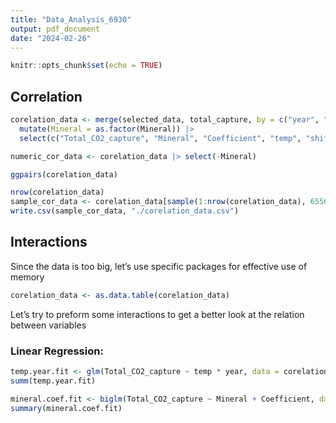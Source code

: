 ```yaml
---
title: "Data_Analysis_6930"
output: pdf_document
date: "2024-02-26"
---
```


```r
knitr::opts_chunk$set(echo = TRUE)
```


## Correlation

```r
corelation_data <- merge(selected_data, total_capture, by = c("year", "file_id")) |>
  mutate(Mineral = as.factor(Mineral)) |>
  select(c("Total_CO2_capture", "Mineral", "Coefficient", "temp", "shift", "year"))

numeric_cor_data <- corelation_data |> select(-Mineral)

ggpairs(corelation_data)
```

```r
nrow(corelation_data)
sample_cor_data <- corelation_data[sample(1:nrow(corelation_data), 6556863),]
write.csv(sample_cor_data, "./corelation_data.csv")
```

## Interactions

Since the data is too big, let's use specific packages for effective use of memory
```r
corelation_data <- as.data.table(corelation_data)
```

Let's try to preform some interactions to get a better look at the relation between variables

### Linear Regression:


```r
temp.year.fit <- glm(Total_CO2_capture ~ temp * year, data = corelation_data)
summ(temp.year.fit)
```

```r

mineral.coef.fit <- biglm(Total_CO2_capture ~ Mineral + Coefficient, data = corelation_data)
summary(mineral.coef.fit)
```

